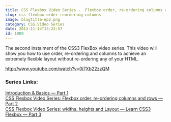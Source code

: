 ```yaml
---
title: CSS Flexbox Video Series -  Flexbox order, re-ordering columns and rows — 2/6
slug: css-flexbox-order-reordering-columns
image: blogtitle-ep2.png
category: CSS,Video Series
date: 2013-11-14T13:23:57
id: 1009
---
```


The second instalment of the CSS3 FlexBox video series. This video will show you how to use order, re-ordering and columns to achieve an extremely flexible layout without re-ordering any of your HTML.

http://www.youtube.com/watch?v=0i7Xb22zzQM

<h3>Series Links:</h3>
<a href="http://wesbos.com/flexbox-basics/">Introduction & Basics — Part 1</a><br/>
<a href="http://wesbos.com/css-flexbox-order-reordering-columns/">CSS Flexbox Video Series: Flexbox order, re-ordering columns and rows — Part 2</a><br/>
<a href="http://wesbos.com/flexbox-widths-heights-and-layout-css/">CSS Flexbox Video Series: widths, heights and Layout — Learn CSS3 Flexbox — Part 3</a><br/>